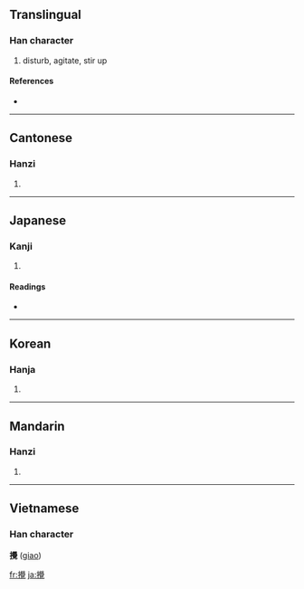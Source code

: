 {{see|搅}}
==Translingual==

===Han character===
{{Han char|rn=64|rad=手|as=20|sn=23|four=5701<sub>6</sub>|canj=手竹月山 (QHBU)}}

# disturb, agitate, stir up

====References====
* {{Han ref|kx=0465.010|dkj=13041|dj=0813.240|hdz=31992.010|uh=652A|ud=25898|bh=C5CD|bd=50637}}

----

==Cantonese==

===Hanzi===
{{yue-hanzi|jyut=|y=gaau2}}

# {{defn|Cantonese}}

----

==Japanese==

===Kanji===
{{ja-kanji|grade=|rs=手20}}

# {{defn|Japanese}}

====Readings====
* {{ja-readings|on=[[かく]] (kaku), [[こう]] (kō)|kun=[[みだす]] (midasu)}}

----

==Korean==

===Hanja===
{{ko-hanja|hangeul=교|eumhun=|rv=gyo|mr=kyo|y=kyo}}

# {{defn|Korean}}

----

==Mandarin==

===Hanzi===
{{cmn-hanzi|sim=搅|pin=[[jī]] ([[ji1]]), [[jiǎo]] ([[jiao3]]), [[yī]] ([[yi1]])|wg=chi<sup>1</sup>, chiao<sup>3</sup>, i<sup>1</sup>}}

# {{defn|Mandarin}}

----

==Vietnamese==
===Han character===
'''攪''' ([[giao]])

[[fr:攪]]
[[ja:攪]]